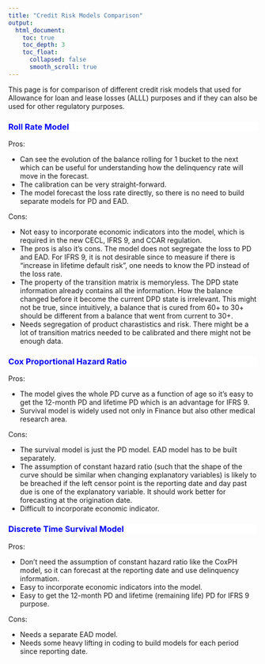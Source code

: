 ```yaml
---
title: "Credit Risk Models Comparison"
output:
  html_document:
    toc: true
    toc_depth: 3
    toc_float:
      collapsed: false
      smooth_scroll: true
---
```


This page is for comparison of different credit risk models that used for Allowance for loan and lease losses (ALLL) purposes and if they can also be used for other regulatory purposes.

<div style="background-color:white;color:blue;matrixOperation:20px;">
### Roll Rate Model
</div>

Pros:

* Can see the evolution of the balance rolling for 1 bucket to the next which can be useful for understanding how the delinquency rate will move in the forecast.
* The calibration can be very straight-forward.
* The model forecast the loss rate directly, so there is no need to build separate models for PD and EAD.


Cons:

* Not easy to incorporate economic indicators into the model, which is required in the new CECL, IFRS 9, and CCAR regulation.
* The pros is also it's cons. The model does not segregate the loss to PD and EAD. For IFRS 9, it is not desirable since to measure if there is "increase in lifetime default risk", one needs to know the PD instead of the loss rate.
* The property of the transition matrix is memoryless. The DPD state information already contains all the information. How the balance changed before it become the current DPD state is irrelevant. This might not be true, since intuitively, a balance that is cured from 60+ to 30+ should be different from a balance that went from current to 30+. 
* Needs segregation of product charastistics and risk. There might be a lot of transition matrics needed to be calibrated and there might not be enough data.


<div style="background-color:white;color:blue;matrixOperation:20px;">
### Cox Proportional Hazard Ratio
</div>

Pros:

* The model gives the whole PD curve as a function of age so it's easy to get the 12-month PD and lifetime PD which is an advantage for IFRS 9.
* Survival model is widely used not only in Finance but also other medical research area.


Cons:

* The survival model is just the PD model. EAD model has to be built separately.
* The assumption of constant hazard ratio (such that the shape of the curve should be similar when changing explanatory variables) is likely to be breached if the left censor point is the reporting date and day past due is one of the explanatory variable. It should work better for forecasting at the origination date.
* Difficult to incorporate economic indicator.

<div style="background-color:white;color:blue;matrixOperation:20px;">
### Discrete Time Survival Model
</div>

Pros:

* Don't need the assumption of constant hazard ratio like the CoxPH model, so it can forecast at the reporting date and use delinquency information.
* Easy to incorporate economic indicators into the model.
* Easy to get the 12-month PD and lifetime (remaining life) PD for IFRS 9 purpose.

Cons:

* Needs a separate EAD model.
* Needs some heavy lifting in coding to build models for each period since reporting date.


